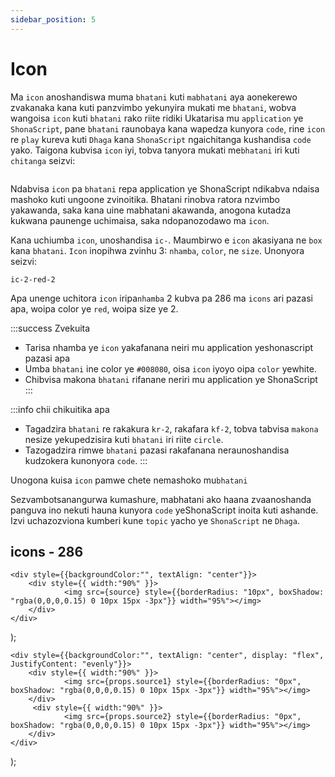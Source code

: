 ```yaml
---
sidebar_position: 5
---
```



# Icon

Ma `icon` anoshandiswa muma `bhatani` kuti `mabhatani` aya aonekerewo zvakanaka kana kuti panzvimbo yekunyira mukati me `bhatani`, wobva wangoisa `icon` kuti `bhatani` rako riite ridiki
Ukatarisa mu `application` ye `ShonaScript`, pane `bhatani` raunobaya kana wapedza kunyora `code`, rine `icon` re `play` kureva kuti `Dhaga` kana `ShonaScript` ngaichitanga kushandisa `code` yako.
Taigona kubvisa `icon` iyi, tobva tanyora mukati me`bhatani` iri kuti `chitanga` seizvi:

<Image source="/img/ic1.jpg"/>

Ndabvisa `icon` pa `bhatani` repa application ye ShonaScript ndikabva ndaisa mashoko kuti ungoone zvinoitika. 
Bhatani rinobva ratora nzvimbo yakawanda, saka kana uine mabhatani akawanda, anogona kutadza kukwana paunenge uchimaisa, saka ndopanozodawo ma `icon`.

Kana uchiumba `icon`, unoshandisa `ic-`. Maumbirwo e `icon` akasiyana ne `box` kana `bhatani`. `Icon` inopihwa zvinhu 3: `nhamba`, `color`, ne `size`. Unonyora seizvi:

```
ic-2-red-2
```
Apa unenge uchitora `icon` iripa`nhamba` 2 kubva pa 286 ma `icons` ari pazasi apa, woipa color ye `red`, woipa size ye 2.

:::success Zvekuita
- Tarisa nhamba ye `icon` yakafanana neiri mu application yeshonascript pazasi apa
- Umba `bhatani` ine color ye `#008080`, oisa `icon` iyoyo oipa `color` yewhite.
- Chibvisa makona `bhatani` rifanane neriri mu application ye ShonaScript
:::

<DuoImage source1="/img/ic2.jpg" source2="/img/ic2.1.jpg"/>

:::info chii chikuitika apa
- Tagadzira `bhatani` re rakakura `kr-2`, rakafara `kf-2`, tobva tabvisa `makona` nesize yekupedzisira kuti `bhatani` iri riite `circle`.
- Tazogadzira rimwe `bhatani` pazasi rakafanana neraunoshandisa kudzokera kunonyora `code`. 
:::

Unogona kuisa `icon` pamwe chete nemashoko mu`bhatani`

<DuoImage source1="/img/ic3.jpg" source2="/img/ic3.1.jpg"/>

Sezvambotsanangurwa kumashure, mabhatani ako haana zvaanoshanda panguva ino nekuti hauna kunyora `code` yeShonaScript inoita kuti ashande.
Izvi uchazozviona kumberi kune `topic` yacho ye `ShonaScript` ne `Dhaga`.


## icons - 286
<Icons />

    <div style={{backgroundColor:"", textAlign: "center"}}>
        <div style={{ width:"90%" }}>
                <img src={source} style={{borderRadius: "10px", boxShadow: "rgba(0,0,0,0.15) 0 10px 15px -3px"}} width="95%"></img> 
        </div>
    </div>
 
);



    <div style={{backgroundColor:"", textAlign: "center", display: "flex", JustifyContent: "evenly"}}>
        <div style={{ width:"90%" }}>
                <img src={props.source1} style={{borderRadius: "0px", boxShadow: "rgba(0,0,0,0.15) 0 10px 15px -3px"}} width="95%"></img> 
        </div>
         <div style={{ width:"90%" }}>
                <img src={props.source2} style={{borderRadius: "0px", boxShadow: "rgba(0,0,0,0.15) 0 10px 15px -3px"}} width="95%"></img> 
        </div>
    </div>
);